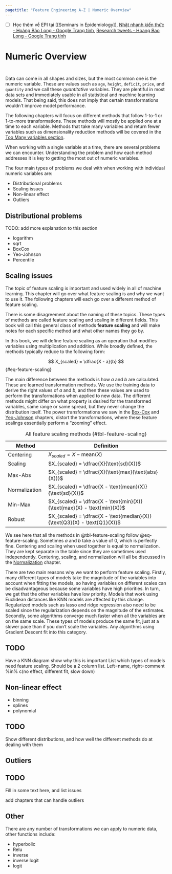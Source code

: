 ```yaml
---
pagetitle: "Feature Engineering A-Z | Numeric Overview"
---
```


- [ ] Học thêm về EPI tại [[Seminars in Epidemiology]], [Nhặt nhạnh kiến thức - Hoàng Bảo Long - Google Trang tính](https://docs.google.com/spreadsheets/d/1bs6qROsORAftpugoV0hgGqjeFwYSJIPRFHYADclRerc/edit#gid=0), [Research tweets - Hoang Bao Long - Google Trang tính](https://docs.google.com/spreadsheets/d/1ZP98I5IoWwo5vEvhwQvEyjMPuVaTLOj7teYmYvN-pok/edit#gid=0)  


# Numeric Overview {#sec-numeric}

::: {style="visibility: hidden; height: 0px;"}
## Numeric Overview
:::

Data can come in all shapes and sizes, but the most common one is the numeric variable.
These are values such as `age`, `height`, `deficit`, `price`, and `quantity` and we call these *quantitative* variables.
They are plentiful in most data sets and immediately usable in all statistical and machine learning models.
That being said, this does not imply that certain transformations wouldn't improve model performance.

The following chapters will focus on different methods that follow 1-to-1 or 1-to-more transformations.
These methods will mostly be applied one at a time to each variable.
Methods that take many variables and return fewer variables such as dimensionality reduction methods will be covered in the [Too Many variables section](too-many).

When working with a single variable at a time, there are several problems we can encounter.
Understanding the problem and how each method addresses it is key to getting the most out of numeric variables.

The four main types of problems we deal with when working with individual numeric variables are:

-   Distributional problems
-   Scaling issues
-   Non-linear effect
-   Outliers

## Distributional problems

TODO: add more explanation to this section

-   logarithm
-   sqrt
-   BoxCox
-   Yeo-Johnson
-   Percentile

## Scaling issues {#sec-numeric-scaling-issues}

The topic of feature scaling is important and used widely in all of machine learning.
This chapter will go over what feature scaling is and why we want to use it.
The following chapters will each go over a different method of feature scaling.

::: callout-note
There is some disagreement about the naming of these topics.
These types of methods are called feature scaling and scaling in different fields.
This book will call this general class of methods **feature scaling** and will make notes for each specific method and what other names they go by.
:::

In this book, we will define feature scaling as an operation that modifies variables using multiplication and addition.
While broadly defined, the methods typically reduce to the following form:

$$
X_{scaled} = \dfrac{X - a}{b}
$$ {#eq-feature-scaling}

The main difference between the methods is how $a$ and $b$ are calculated.
These are learned transformation methods.
We use the training data to derive the right values of $a$ and $b$, and then these values are used to perform the transformations when applied to new data.
The different methods might differ on what property is desired for the transformed variables, same range or same spread, but they never change the distribution itself.
The power transformations we saw in the [Box-Cox](numeric-boxcox) and [Yeo-Johnson](numeric-yeojohnson) chapters, distort the transformations, where these feature scalings essentially perform a "zooming" effect.

| Method | Definition |
|------------------|------------------------------------------------------|
| Centering | $X_{scaled} = X - \text{mean}(X)$ |
| Scaling | $X_{scaled} = \dfrac{X}{\text{sd}(X)}$ |
| Max-Abs | $X_{scaled} = \dfrac{X}{\text{max}(\text{abs}(X))}$ |
| Normalization | $X_{scaled} = \dfrac{X - \text{mean}(X)}{\text{sd}(X)}$ |
| Min-Max | $X_{scaled} = \dfrac{X - \text{min}(X)}{\text{max}(X) - \text{min}(X)}$ |
| Robust | $X_{scaled} = \dfrac{X - \text{median}(X)}{\text{Q3}(X) - \text{Q1}(X)}$ |

: All feature scaling methods {#tbl-feature-scaling}

We see here that all the methods in @tbl-feature-scaling follow @eq-feature-scaling.
Sometimes $a$ and $b$ take a value of 0, which is perfectly fine.
Centering and scaling when used together is equal to normalization.
They are kept separate in the table since they are sometimes used independently.
Centering, scaling, and normalization will all be discussed in the [Normalization](numeric-normalization) chapter.

There are two main reasons why we want to perform feature scaling.
Firstly, many different types of models take the magnitude of the variables into account when fitting the models, so having variables on different scales can be disadvantageous because some variables have high priorities.
In turn, we get that the other variables have low priority.
Models that work using Euclidean distances like KNN models are affected by this change.
Regularized models such as lasso and ridge regression also need to be scaled since the regularization depends on the magnitude of the estimates.
Secondly, some algorithms converge much faster when all the variables are on the same scale.
These types of models produce the same fit, just at a slower pace than if you don't scale the variables.
Any algorithms using Gradient Descent fit into this category.

::: callout-caution
# TODO

Have a KNN diagram show why this is important List which types of models need feature scaling.
Should be a 2 column list.
Left=name, right=comment %in% c(no effect, different fit, slow down)
:::

## Non-linear effect

-   binning
-   splines
-   polynomial

::: callout-caution
# TODO

Show different distributions, and how well the different methods do at dealing with them
:::

## Outliers {#sec-numeric-outliers-issues}

::: callout-caution
# TODO

Fill in some text here, and list issues

add chapters that can handle outliers
:::

## Other

There are any number of transformations we can apply to numeric data, other functions include:

-   hyperbolic
-   Relu
-   inverse
-   inverse logit
-   logit
